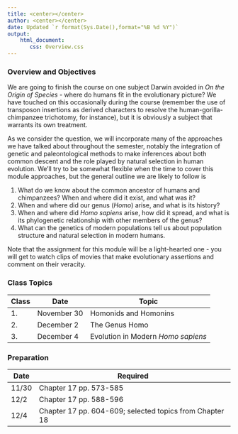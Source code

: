```yaml
---
title: <center></center>
author: <center></center>
date: Updated `r format(Sys.Date(),format="%B %d %Y")`
output: 
    html_document:
       css: Overview.css
---
```

### Overview and Objectives

We are going to finish the course on one subject Darwin avoided in *On the Origin of Species* - where do humans fit in the evolutionary picture?  We have touched on this occasionally during the course (remember the use of transposon insertions as derived characters to resolve the human-gorilla-chimpanzee trichotomy, for instance), but it is obviously a subject that warrants its own treatment.

As we consider the question, we will incorporate many of the approaches we have talked about throughout the semester, notably the integration of genetic and paleontological methods to make inferences about both common descent and the role played by natural selection in human evolution.  We'll try to be somewhat flexible when the time to cover this module approaches, but the general outline we are likely to follow is

1.  What do we know about the common ancestor of humans and chimpanzees?  When and where did it exist, and what was it?
2.  When and where did our genus (*Homo*) arise, and what is its history?
3.  When and where did *Homo sapiens* arise, how did it spread, and what is its phylogenetic relationship with other members of the genus?
4.  What can the genetics of modern populations tell us about population structure and natural selection in modern humans.

Note that the assignment for this module will be a light-hearted one - you will get to watch clips of movies that make evolutionary assertions and comment on their veracity.

### Class Topics

Class|Date|Topic
---|---|---
1.|November 30|Homonids and Homonins
2.|December 2|The Genus Homo
3.|December 4|Evolution in Modern *Homo sapiens*


### Preparation

Date|Required
---|---
11/30|Chapter 17 pp. 573-585
12/2|Chapter 17 pp. 588-596
12/4|Chapter 17 pp. 604-609; selected topics from Chapter 18
